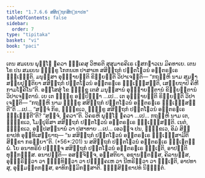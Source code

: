 ```yaml
---
title: "1.7.6.6 ສສິຕ຺ຖກສິກ຺ຂາປທ"
tableOfContents: false
sidebar:
  order: 7
type: "tipitaka"
basket: "vi"
book: "paci"
---
```



<DynamicBreadcrumb />

<Division number="632" book="paci">

<Paragraph number="1966" book="paci">
ເຕນ ສມເຍນ ພຸທ຺ໂຘ ຠຄວາ ຠຄ຺ເຄສຸ ວິຫຣຕິ ສຸສຸມາຣຄິເຣ ເຠສກຬາວເນ ມິຄທາເຍ. ເຕນ ໂຂ ປນ ສມເຍນ ຠິກ຺ຂູ ໂກກນເທ ປາສາເທ ສສິຕ຺ຖກໍ ປຕ຺ຕໂຘວນໍ ອນ຺ຕຣຆເຣ ຉຑ຺ເຑນ຺ຕິ. ມນຸສ຺ສາ ອຸຊ຺ຌາຍນ຺ຕິ ຂິຍ຺ຍນ຺ຕິ ວິປາເຈນ຺ຕິ— “ກຖຎ຺ຫິ ນາມ ສມຓາ ສກ຺ຍປຸຕ຺ຕິຍາ ສສິຕ຺ຖກໍ ປຕ຺ຕໂຘວນໍ ອນ຺ຕຣຆເຣ ຉຑ຺ເຑສ຺ສນ຺ຕິ, ເສຍ຺ຍຖາປິ ຄິຫີ ກາມໂຠຄິໂນ”ຕິ.
</Paragraph>

<Paragraph number="1967" book="paci">
ອສ຺ໂສສຸໍ ໂຂ ຠິກ຺ຂູ ເຕສໍ ມນຸສ຺ສານໍ ອຸຊ຺ຌາຍນ຺ຕານໍ ຂິຍ຺ຍນ຺ຕານໍ ວິປາເຈນ຺ຕານໍ. ເຍ ເຕ ຠິກ຺ຂູ ອປ຺ປິຈ຺ຉາ …ເປ… ເຕ ອຸຊ຺ຌາຍນ຺ຕິ ຂິຍ຺ຍນ຺ຕິ ວິປາເຈນ຺ຕິ— “ກຖຎ຺ຫິ ນາມ ຠິກ຺ຂູ ສສິຕ຺ຖກໍ ປຕ຺ຕໂຘວນໍ ອນ຺ຕຣຆເຣ ຉຑ຺ເຑສ຺ສນ຺ຕີ”ຕິ …ເປ… “ສຈ຺ຈໍ ກິຣ, ຠິກ຺ຂເວ, ຠິກ຺ຂູ ສສິຕ຺ຖກໍ ປຕ຺ຕໂຘວນໍ ອນ຺ຕຣຆເຣ ຉຑ຺ເຑນ຺ຕີ”ຕິ? “ສຈ຺ຈໍ, ຠຄວາ”ຕິ. ວິຄຣຫິ ພຸທ຺ໂຘ ຠຄວາ …ເປ… ກຖຎ຺ຫິ ນາມ ເຕ, ຠິກ຺ຂເວ, ໂມຆປຸຣິສາ ສສິຕ຺ຖກໍ ປຕ຺ຕໂຘວນໍ ອນ຺ຕຣຆເຣ ຉຑ຺ເຑສ຺ສນ຺ຕິ. ເນຕໍ, ຠິກ຺ຂເວ, ອປ຺ປສນ຺ນານໍ ວາ ປສາທາຍ …ເປ… ເອວຎ຺ຈ ປນ, ຠິກ຺ຂເວ, ອິມໍ ສິກ຺ຂາປທໍ ອຸທ຺ທິເສຍ຺ຍາຖ—
</Paragraph>

<Paragraph number="1968" book="paci">
<Emphasis>“ນ ສສິຕ຺ຖກໍ ປຕ຺ຕໂຘວນໍ ອນ຺ຕຣຆເຣ ຉຑ຺ເຑສ຺ສາມີຕິ ສິກ຺ຂາ ກຣຓີຍາ”</Emphasis>ຕິ. (*56*:<Emphasis>201</Emphasis>)
</Paragraph>

<Paragraph number="1969" book="paci">
ນ ສສິຕ຺ຖກໍ ປຕ຺ຕໂຘວນໍ ອນ຺ຕຣຆເຣ ຉຑ຺ເຑຕພ຺ພໍ. ໂຍ ອນາທຣິຍໍ ປຏິຈ຺ຈ ສສິຕ຺ຖກໍ ປຕ຺ຕໂຘວນໍ ອນ຺ຕຣຆເຣ ຉຑ຺ເຑຕິ, ອາປຕ຺ຕິ ທຸກ຺ກຏສ຺ສ.
</Paragraph>

<Paragraph number="1970" book="paci">
ອນາປຕ຺ຕິ— ອສຎ຺ຈິຈ຺ຈ, ອສ຺ສຕິຍາ, ອຊານນ຺ຕສ຺ສ, ຄິລານສ຺ສ, ອຸທ຺ຘຣິຕ຺ວາ ວາ ຠິນ຺ທິຕ຺ວາ ວາ ປຏິຄ຺ຄເຫ ວາ ນີຫຣິຕ຺ວາ ວາ ຉຑ຺ເຑຕິ, ອາປທາສຸ, ອຸມ຺ມຕ຺ຕກສ຺ສ, ອາທິກມ຺ມິກສ຺ສາຕິ.

</Paragraph>
</Division>

<Paragraph number="1971" type="center" book="paci">
ຉຏ຺ຐສິກ຺ຂາປທໍ ນິຏ຺ຐິຕໍ.
</Paragraph>